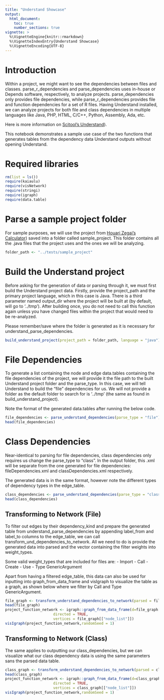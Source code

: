 ```yaml
---
title: "Understand Showcase"
output: 
  html_document:
    toc: true
    number_sections: true
vignette: >
  %\VignetteEngine{knitr::rmarkdown}
  %\VignetteIndexEntry{Understand Showcase}
  %\VignetteEncoding{UTF-8}
---
```



# Introduction

Within a project, we might want to see the dependencies between files and classes. parse_r_dependencies and parse_dependencies uses in-house or Depends software, respectively, to analyze projects. parse_dependencies only provides file dependencies, while parse_r_dependencies provides file and function dependencies for a set of R files. Having Understand installed, we can analyze projects for both file and class dependencies in multiple languages like Java, PHP, HTML, C/C++, Python, Assembly, Ada, etc.

Here is more information on [Scitool's Understand](https://scitools.com)).

This notebook demonstrates a sample use case of the two functions that generates tables from the dependency data Understand outputs without opening Understand.


# Required libraries

```r
rm(list = ls())
require(kaiaulu)
require(visNetwork)
require(stringi)
require(igraph)
require(data.table)
```


# Parse a sample project folder

For sample purposes, we will use the project from [Houari Zegai's Calculator](https://github.com/HouariZegai/Calculator)) saved into a folder called
sample_project. This folder contains all the .java files that the project uses and the ones we will be analyzing.

```r
folder_path <- "../tests/sample_project"
```


# Build the Understand project

Before asking for the generation of data or parsing through it, we must first build the Understand project data. Firstly, provide the project_path and the primary project language, which in this case is Java. There is a third parameter named output_dir where the project will be built at (by default, will go to '../tmp'). After building once, you do not need to call this function again unless you have changed files within the project that would need to be re-analyzed.

Please remember/save where the folder is generated as it is necessary for understand_parse_dependencies.

```r
build_understand_project(project_path = folder_path, language = "java")
```


# File Dependencies

To generate a list containing the node and edge data.tables containing the file dependencies of the project, we will provide it the file path to the built Understand project folder and the parse_type. In this case, we will tell Understand to build the "file" dependencies for us. We will not provide a folder as the default folder to search for is '../tmp' (the same as found in build_understand_project).

Note the format of the generated data.tables after running the below code.

```r
file_dependencies <- parse_understand_dependencies(parse_type = "file")
head(file_dependencies)
```


# Class Dependencies

Near-identical to parsing for file dependencies, class dependencies only requires us change the parse_type to "class". In the output folder, this .xml will be separate from the one generated for file dependencies: fileDependencies.xml and classDependencies.xml respectively.

The generated data is in the same format, however note the different types of dependency types in the edge_table.

```r
class_dependencies <- parse_understand_dependencies(parse_type = "class")
head(class_dependencies)
```


## Transforming to Network (File)

To filter out edges by their dependency_kind and prepare the generated table from understand_parse_dependencies by appending label_from and label_to columns to the edge_table, we can call transform_und_dependencies_to_network. All we need to do is provide the generated data into parsed and the vector containing the filter weights into weight_types.

Some valid weight_types that are included for files are:
- Import
- Call
- Create
- Use
- Type GenericArgument

Apart from having a filtered edge_table, this data can also be used for inputting into graph_from_data_frame and visIgraph to visualize the table as a graph, as shown below where we filter by Call and Type GenericArgument.

```r
file_graph <- transform_understand_dependencies_to_network(parsed = file_dependencies, weight_types = c("Call", "Type GenericArgument"))
head(file_graph)
project_function_network <- igraph::graph_from_data_frame(d=file_graph[["edge_list"]], 
                      directed = TRUE,
                      vertices = file_graph[["node_list"]])
visIgraph(project_function_network,randomSeed = 1)
```


## Transforming to Network (Class)

The same applies to outputting our class_dependencies, but we can visualize what our class dependency data is using the same parameters sans the parsed data table.

```r
class_graph <- transform_understand_dependencies_to_network(parsed = class_dependencies, weight_types = c("Call", "Type GenericArgument"))
head(class_graph)
project_function_network <- igraph::graph_from_data_frame(d=class_graph[["edge_list"]], 
                      directed = TRUE,
                      vertices = class_graph[["node_list"]])
visIgraph(project_function_network,randomSeed = 1)
```


